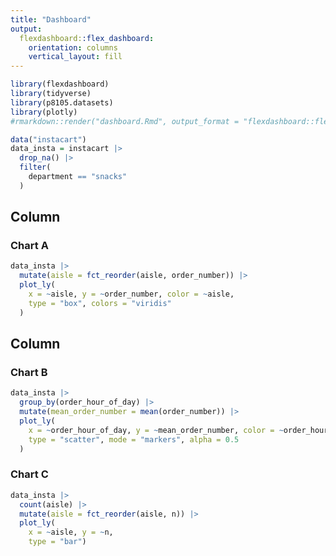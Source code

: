 ```yaml
---
title: "Dashboard"
output: 
  flexdashboard::flex_dashboard:
    orientation: columns
    vertical_layout: fill
---
```


```r
library(flexdashboard)
library(tidyverse)
library(p8105.datasets)
library(plotly)
#rmarkdown::render("dashboard.Rmd", output_format = "flexdashboard::flex_dashboard")
```

```r
data("instacart") 
data_insta = instacart |>
  drop_na() |>
  filter(
    department == "snacks"
  )
```

Column {data-width=650}
-----------------------------------------------------------------------

### Chart A

```r
data_insta |>
  mutate(aisle = fct_reorder(aisle, order_number)) |> 
  plot_ly(
    x = ~aisle, y = ~order_number, color = ~aisle, 
    type = "box", colors = "viridis"
  )
```

Column {data-width=350}
-----------------------------------------------------------------------

### Chart B

```r
data_insta |> 
  group_by(order_hour_of_day) |>
  mutate(mean_order_number = mean(order_number)) |>
  plot_ly(
    x = ~order_hour_of_day, y = ~mean_order_number, color = ~order_hour_of_day, 
    type = "scatter", mode = "markers", alpha = 0.5
  )
```

### Chart C

```r
data_insta |> 
  count(aisle) |> 
  mutate(aisle = fct_reorder(aisle, n)) |> 
  plot_ly(
    x = ~aisle, y = ~n, 
    type = "bar")
```

